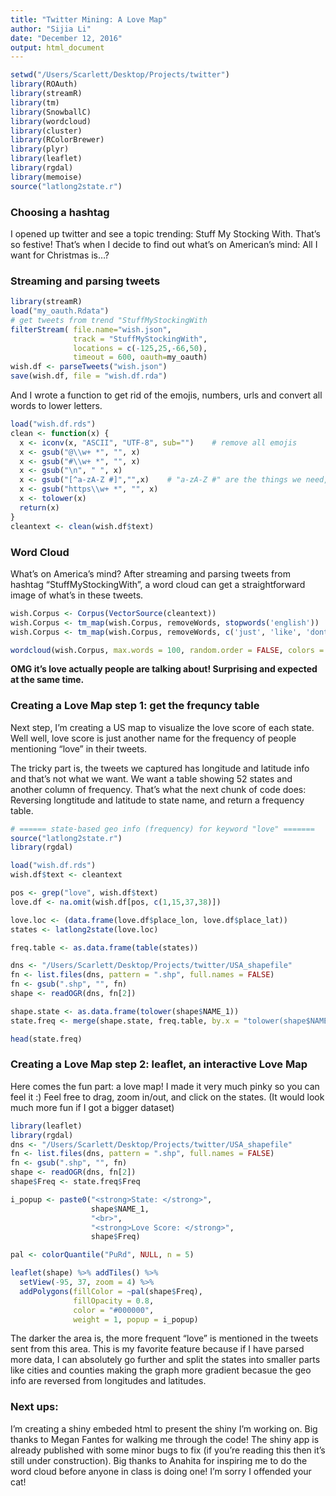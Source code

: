 ```yaml
---
title: "Twitter Mining: A Love Map"
author: "Sijia Li"
date: "December 12, 2016"
output: html_document
---
```


```r
setwd("/Users/Scarlett/Desktop/Projects/twitter")
library(ROAuth)
library(streamR)
library(tm)
library(SnowballC)
library(wordcloud)
library(cluster)
library(RColorBrewer)
library(plyr)
library(leaflet)
library(rgdal)
library(memoise)
source("latlong2state.r")
```

### Choosing a hashtag
I opened up twitter and see a topic trending: Stuff My Stocking With. That's so festive!
That's when I decide to find out what's on American's mind: All I want for Christmas is...? 

### Streaming and parsing tweets
```r
library(streamR)
load("my_oauth.Rdata")
# get tweets from trend "StuffMyStockingWith
filterStream( file.name="wish.json",
              track = "StuffMyStockingWith", 
              locations = c(-125,25,-66,50),  
              timeout = 600, oauth=my_oauth)
wish.df <- parseTweets("wish.json")
save(wish.df, file = "wish.df.rda")

```

And I wrote a function to get rid of the emojis, numbers, urls and convert all words to lower letters.


```r
load("wish.df.rds")
clean <- function(x) {
  x <- iconv(x, "ASCII", "UTF-8", sub="")    # remove all emojis
  x <- gsub("@\\w+ *", "", x)
  x <- gsub("#\\w+ *", "", x)
  x <- gsub("\n", " ", x)
  x <- gsub("[^a-zA-Z #]","",x)    # "a-zA-Z #" are the things we need, [^a-zA-Z #] are the things to get rid of
  x <- gsub("https\\w+ *", "", x)
  x <- tolower(x)
  return(x)
}
cleantext <- clean(wish.df$text)
```

### Word Cloud

What's on America's mind? After streaming and parsing tweets from hashtag "StuffMyStockingWith", a word cloud can get a straightforward image of what's in these tweets.

```r
wish.Corpus <- Corpus(VectorSource(cleantext))
wish.Corpus <- tm_map(wish.Corpus, removeWords, stopwords('english'))
wish.Corpus <- tm_map(wish.Corpus, removeWords, c('just', 'like', 'dont', 'get', 'one', 'amp', stopwords('english')))

wordcloud(wish.Corpus, max.words = 100, random.order = FALSE, colors = brewer.pal(8, "Dark2"))

```

**OMG it's love actually people are talking about! Surprising and expected at the same time.**



### Creating a Love Map step 1: get the frequncy table


Next step, I'm creating a US map to visualize the love score of each state. 
Well well, love score is just another name for the frequency of people mentioning "love" in their tweets.

The tricky part is, the tweets we captured has longitude and latitude info and that's not what we want. We want a table showing 52 states and another column of frequency. That's what the next chunk of code does: Reversing longtitude and latitude to state name, and return a frequency table.

```r

# ====== state-based geo info (frequency) for keyword "love" =======
source("latlong2state.r")
library(rgdal)

load("wish.df.rds")
wish.df$text <- cleantext

pos <- grep("love", wish.df$text)
love.df <- na.omit(wish.df[pos, c(1,15,37,38)])

love.loc <- (data.frame(love.df$place_lon, love.df$place_lat))
states <- latlong2state(love.loc)

freq.table <- as.data.frame(table(states))

dns <- "/Users/Scarlett/Desktop/Projects/twitter/USA_shapefile"
fn <- list.files(dns, pattern = ".shp", full.names = FALSE)
fn <- gsub(".shp", "", fn)
shape <- readOGR(dns, fn[2])

shape.state <- as.data.frame(tolower(shape$NAME_1))
state.freq <- merge(shape.state, freq.table, by.x = "tolower(shape$NAME_1)", by.y = "states", all = TRUE)

head(state.freq)

```

### Creating a Love Map step 2: leaflet, an interactive Love Map
Here comes the fun part: a love map!
I made it very much pinky so you can feel it :) Feel free to drag, zoom in/out, and click on the states.
(It would look much more fun if I got a bigger dataset)

```r
library(leaflet)
library(rgdal)
dns <- "/Users/Scarlett/Desktop/Projects/twitter/USA_shapefile"
fn <- list.files(dns, pattern = ".shp", full.names = FALSE)
fn <- gsub(".shp", "", fn)
shape <- readOGR(dns, fn[2])
shape$Freq <- state.freq$Freq

i_popup <- paste0("<strong>State: </strong>", 
                  shape$NAME_1, 
                  "<br>",
                  "<strong>Love Score: </strong>", 
                  shape$Freq)

pal <- colorQuantile("PuRd", NULL, n = 5)    

leaflet(shape) %>% addTiles() %>%
  setView(-95, 37, zoom = 4) %>%
  addPolygons(fillColor = ~pal(shape$Freq), 
              fillOpacity = 0.8, 
              color = "#000000", 
              weight = 1, popup = i_popup)

```

\n
\n
The darker the area is, the more frequent "love" is mentioned in the tweets sent from this area. This is my favorite feature because if I have parsed more data, I can absolutely go further and split the states into smaller parts like cities and counties making the graph more gradient becasue the geo info are reversed from longitudes and latitudes.
\n



### Next ups:
I'm creating a shiny embeded html to present the shiny I'm working on. Big thanks to Megan Fantes for walking me through the code! The shiny app is already published with some minor bugs to fix (if you're reading this then it's still under construction). Big thanks to Anahita for inspiring me to do the word cloud before anyone in class is doing one! I'm sorry I offended your cat!





